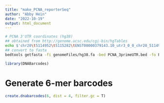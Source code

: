 ```yaml
---
title: "make_PCNA_reporterSeq"
author: "Abby Hein"
date: "2022-10-19"
output: html_document
---
```


```bash
# PCNA 3'UTR coordinates (hg38)
## obtained from http://genome.ucsc.edu/cgi-bin/hgTables 
echo $'chr20\t5114952\t5115282\tENST00000379143.10_utr3_0_0_chr20_5114953_r\t0\t-' > PCNA_3primeUTR.bed
## convert to fasta
bedtools getfasta -fi genomeFiles/hg38.fa -bed PCNA_3primeUTR.bed -fo PCNA_3primeUTR.fa -s
```


```r
library(DNABarcodes)
```

# Generate 6-mer barcodes
```r
create.dnabarcodes(6, dist = 4, filter.gc = T)
```

